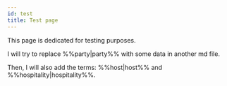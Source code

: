 ```yaml
---
id: test
title: Test page
---
```




This page is dedicated for testing purposes.

I will try to replace %%party|party%%  with some data in another md file.

Then, I will also add the terms: %%host|host%% and %%hospitality|hospitality%%.